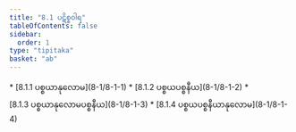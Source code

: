 ```yaml
---
title: "8.1 ပဋိစ္စဝါရ"
tableOfContents: false
sidebar:
  order: 1
type: "tipitaka"
basket: "ab"
---
```



<DynamicBreadcrumb />



<TableOfContents>
* [8.1.1 ပစ္စယာနုလောမ](8-1/8-1-1)
* [8.1.2 ပစ္စယပစ္စနီယ](8-1/8-1-2)
* [8.1.3 ပစ္စယာနုလောမပစ္စနီယ](8-1/8-1-3)
* [8.1.4 ပစ္စယပစ္စနီယာနုလောမ](8-1/8-1-4)
</TableOfContents>